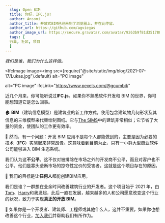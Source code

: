```yaml
---
  slug: Open BIM
  title: 你好，IFC.js!
  author: Ansoni
  author_title: 开放式BIM已经来到了浏览器上，并在此停留。
  author_url: https://github.com/agviegas
  author_image_url: https://secure.gravatar.com/avatar/9263b9f81d351788e46bc64000c03cb6
  tags: [
  行业, 社区, 项目
  ]
---
```


_我们是谁，我们为什么这样做。_

<!--truncate-->


<IfcImage
  image=<img
    src={require("@site/static/img/blog/2021-07-17/Lukas.jpg").default}
    alt="PC image"
  ></img>
  alt="PC image"
  ifcLink="https://www.pexels.com/@goumbik"
></IfcImage>

近几个月来，你可能听说过**IFC.js**。如果你不熟悉软件开发和 BIM 的世界，你可能想知道它是怎么回事。

🏠
**BIM**（建筑信息模型）是建筑业的新工作方式。使用包含建筑物几何形状及其信息的三维模型来代替绘制图纸。它与[The SIMS](https://www.ea.com/games/the-sims)中的建筑非常相似；它节省了大量的资金，使团队的工作更有效率。

💸
然而，有一个问题：开发 BIM 应用不是每个人都能做到的，主要是因为必要的技术（**IFC**）实施起来非常昂贵。这意味着到目前为止，只有一小群大型商业软件公司能够进入 BIM 生态系统。

我们认为这**不公平**。这不仅对被排除在市场之外的开发商不公平，而且对客户也不公平，他们是寡头垄断市场的掠夺性定价的受害者。这就是这个项目存在的原因。


<IfcCard>
  🤝 我们的目标是让<b>任何人</b>都能创建BIM应用。
</IfcCard>

我们是谁？一群想在业余时间改善建筑行业的开发者。这个项目始于 2021 年，由[Tom](https://github.com/tomvandig)、[Harry](https://github.com/harrycollin)和我发起，此后一直在发展，越来越多的人和公司愿意改变这个行业的状况，致力于实现**真正的开放 BIM**。

🚀
如果你是一个开发者、建筑师、工程师或其他什么人，这并不重要。如果你也想改善这个行业，[加入我们](https://discord.gg/FXfyR4XrKT)并帮助我们有所作为。
